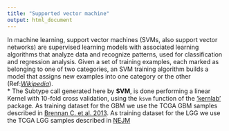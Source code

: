 ```yaml
---
title: "Supported vector machine"
output: html_document
---
```


In machine learning, support vector machines (SVMs, also support vector networks) are supervised learning models with associated learning algorithms that analyze data and recognize patterns, used for classification and regression analysis. Given a set of training examples, each marked as belonging to one of two categories, an SVM training algorithm builds a model that assigns new examples into one category or the other (Ref:[*Wikipedia*](http://en.wikipedia.org/wiki/Support_vector_machine)).      
* The Subtype call generated here by **SVM**, is done performing a linear Kernel with 10-fold cross validation, using the `ksvm` function of the [‘kernlab’](http://cran.r-project.org/web/packages/kernlab/kernlab.pdf) package. As training dataset for the GBM we use the TCGA GBM samples described in [Brennan C. et al. 2013](http://www.ncbi.nlm.nih.gov/pubmed/24120142). As training dataset for the LGG we use the TCGA LGG samples described in [NEJM](https://#)  

